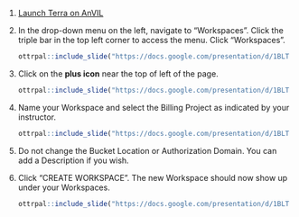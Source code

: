 1. [Launch Terra on AnVIL](https://anvil.terra.bio/#workspaces)

1. In the drop-down menu on the left, navigate to "Workspaces". Click the triple bar in the top left corner to access the menu. Click "Workspaces".

    ```r
ottrpal::include_slide("https://docs.google.com/presentation/d/1BLTCaogA04bbeSD1tR1Wt-mVceQA6FHXa8FmFzIARrg/edit#slide=id.g11f12bc99af_0_2")
    ```

1. Click on the **plus icon** near the top of left of the page.

    ```r
ottrpal::include_slide("https://docs.google.com/presentation/d/1BLTCaogA04bbeSD1tR1Wt-mVceQA6FHXa8FmFzIARrg/edit#slide=id.g11e8aba06f7_0_6")
    ```

1. Name your Workspace and select the Billing Project as indicated by your instructor.

    ```r
ottrpal::include_slide("https://docs.google.com/presentation/d/1BLTCaogA04bbeSD1tR1Wt-mVceQA6FHXa8FmFzIARrg/edit#slide=id.g11f12bc99af_0_18")
    ```

1. Do not change the Bucket Location or Authorization Domain. You can add a Description if you wish.

1. Click "CREATE WORKSPACE". The new Workspace should now show up under your Workspaces.

    ```r
ottrpal::include_slide("https://docs.google.com/presentation/d/1BLTCaogA04bbeSD1tR1Wt-mVceQA6FHXa8FmFzIARrg/edit#slide=id.g11f12bc99af_0_30")
    ```
